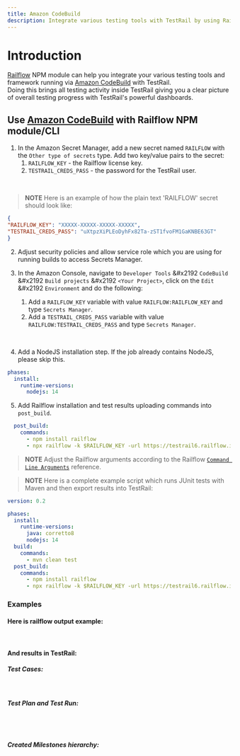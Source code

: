 ```yaml
---
title: Amazon CodeBuild
description: Integrate various testing tools with TestRail by using Railflow and Amazon CodeBuild.
---
```



# Introduction
[Railflow](https://railflow.io) NPM module can help you integrate your various testing tools and framework running via [Amazon CodeBuild](https://aws.amazon.com/codebuild/) with TestRail.  
Doing this brings all testing activity inside TestRail giving you a clear picture of overall testing progress with TestRail's powerful dashboards.

## Use [Amazon CodeBuild](https://aws.amazon.com/codebuild/) with Railflow NPM module/CLI

1. In the Amazon Secret Manager, add a new secret named `RAILFLOW` with the `Other type of secrets` type.
Add two key/value pairs to the secret:
   1. `RAILFLOW_KEY` - the Railflow license key.
   2. `TESTRAIL_CREDS_PASS` - the password for the TestRail user.

<ImageZoom src="cicd/amazon/sm01.png" alt=""/><br/>

>**NOTE**
>Here is an example of how the plain text 'RAILFLOW' secret should look like:
```json
{
"RAILFLOW_KEY": "XXXXX-XXXXX-XXXXX-XXXXX",
"TESTRAIL_CREDS_PASS": "uXtpzXiPLEoDyhFx82Ta-zST1fvoFM1GaKNBE63GT"
}
```

2. Adjust security policies and allow service role which you are using for running builds to access Secrets Manager.

3. In the Amazon Console, navigate to `Developer Tools` &#x2192 `CodeBuild` &#x2192 `Build projects` &#x2192 `<Your Project>`, click on the `Edit` &#x2192 `Environment` and do the following:
   1. Add a `RAILFLOW_KEY` variable with value `RAILFLOW:RAILFLOW_KEY` and type `Secrets Manager`.
   2. Add a `TESTRAIL_CREDS_PASS` variable with value `RAILFLOW:TESTRAIL_CREDS_PASS` and type `Secrets Manager`.

<ImageZoom src="cicd/amazon/cli01.png" alt=""/><br/>

4. Add a NodeJS installation step. If the job already contains NodeJS, please skip this.
```yaml:title=Buildspec.yml
phases:
  install:
    runtime-versions:
      nodejs: 14
```

5. Add Railflow installation and test results uploading commands into `post_build`.
```yaml:title=Buildspec.yml
  post_build:
    commands:
      - npm install railflow
      - npx railflow -k $RAILFLOW_KEY -url https://testrail6.railflow.io/ -u TestRailUsername -p $TESTRAIL_CEDS_PASS -pr "Railflow Demo" -path Master/section1/section2 -f junit -r target/surefire-reports/\*.xml -tr TestRunDemo -tp TestPlanDemo -mp Milestone1/Milestone2
```
>**NOTE**
Adjust the Railflow arguments according to the Railflow [`Command Line Arguments`](/cli/railflow-npm#command-line-arguments) reference.

>**NOTE**
Here is a complete example script which runs JUnit tests with Maven and then export results into TestRail:

```yaml:title=Buildspec.yml
version: 0.2

phases:
  install:
    runtime-versions:
      java: corretto8
      nodejs: 14
  build:
    commands:
      - mvn clean test
  post_build:
    commands:
      - npm install railflow
      - npx railflow -k $RAILFLOW_KEY -url https://testrail6.railflow.io/ -u TestRailUsername -p $TESTRAIL_CEDS_PASS -pr "Railflow Demo" -path Master/section1/section2 -f junit -r target/surefire-reports/\*.xml -tr TestRunDemo -tp TestPlanDemo -mp Milestone1/Milestone2
```

### Examples
#### Here is railflow output example:
<ImageZoom src="cicd/railflow/log-gitlab.png" alt="" /><br/>

#### And results in TestRail:
##### Test Cases:
<ImageZoom src="cicd/testrail/testrail-testcases.png" alt="" /><br/>

##### Test Plan and Test Run:
<ImageZoom src="cicd/testrail/testrail-plan-run.png" alt="" /><br/>
<ImageZoom src="cicd/testrail/testrail-results.png" alt="" /><br/>

##### Created Milestones hierarchy:
<ImageZoom src="cicd/testrail/testrail-milestones.png" alt="" />
